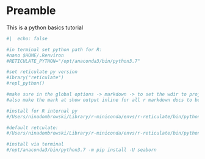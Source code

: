 # Preamble

This is a python basics tutorial

```python
#|  echo: false

#in terminal set python path for R:
#nano $HOME/.Renviron
#RETICULATE_PYTHON="/opt/anaconda3/bin/python3.7"

#set reticulate py version
#ibrary("reticulate")
#repl_python()

#make sure in the global options -> markdown -> to set the wdir to project
#also make the mark at show output inline for all r markdown docs to be able to execute bash/sql

#install for R internal py
#/Users/ninadombrowski/Library/r-miniconda/envs/r-reticulate/bin/python -m pip install -U seaborn

#default retculate:
#/Users/ninadombrowski/Library/r-miniconda/envs/r-reticulate/bin/python

#install via terminal
#/opt/anaconda3/bin/python3.7 -m pip install -U seaborn
```